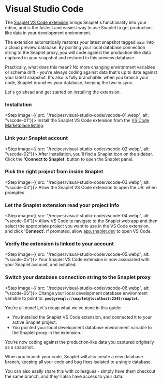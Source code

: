 
# Visual Studio Code

The [Snaplet VS Code extension](https://marketplace.visualstudio.com/items?itemName=snaplet.snaplet-vscode) brings Snaplet's functionality into your editor, and is the fastest and easiest way to use Snaplet to get production-like data in your development environment.

The extension automatically restores your latest snapshot tagged `main` into a cloud preview database. By pointing your local database connection string to the Snaplet proxy, you will code against the production-like data captured in your snapshot and restored to this preview database.

Practically, what does this mean? No more changing environment variables or schema drift - you're always coding against data that's up to date against your latest snapshot. It's also is fully branchable: when you branch your code, Snaplet branches your database, keeping the two in sync.

Let's go ahead and get started on installing the extension.

<Steps>

### Installation

<Step image={{ src: "/recipes/visual-studio-code/vscode-01.webp", alt: "vscode-01"}}>
Install the Snaplet VS Code extension from the [VS Code Marketplace listing](https://marketplace.visualstudio.com/items?itemName=snaplet.snaplet-vscode).
</Step>

### Link your Snaplet account

<Step image={{ src: "/recipes/visual-studio-code/vscode-02.webp", alt: "vscode-02"}}>
After installation, you'll find a Snaplet icon on the sidebar. Click the '**Connect to Snaplet**' button to open the Snaplet panel.
</Step>

### Pick the right project from inside Snaplet

<Step image={{ src: "/recipes/visual-studio-code/vscode-03.webp", alt: "vscode-03"}}>
Allow the Snaplet VS Code extension to open the URI when prompted.
</Step>

### Let the Snaplet extension read your project info

<Step image={{ src: "/recipes/visual-studio-code/vscode-04.webp", alt: "vscode-04"}}>
Allow VS Code to navigate to the Snaplet web app and then select the appropriate project you want to use in the VS Code extension, and click '**Connect**'. If prompted, allow [app.snaplet.dev](http://app.snaplet.dev) to open VS Code.
</Step>

### Verify the extension is linked to your account

<Step image={{ src: "/recipes/visual-studio-code/vscode-05.webp", alt: "vscode-05"}}>
Your Snaplet VS Code extension is now associated with your Snaplet account, and installed.
</Step>

### Switch your database connection string to the Snaplet proxy

<Step image={{ src: "/recipes/visual-studio-code/vscode-06.webp", alt: "vscode-06"}}>
Change your local development database environment variable to point to: **`postgresql://snaplet@localhost:2345/snaplet`**.
</Step>

</Steps>

You're all done! Let's recap what we've done in this guide:

* You installed the Snaplet VS Code extension, and connected it to your active Snaplet project.
* You pointed your local development database environment variable to the Snaplet proxy in the extension.

You're now coding against the production-like data you captured originally as a snapshot. 

When you branch your code, Snaplet will also create a new database branch, keeping all your code and bug fixes isolated to a single database. 

You can also easily share this with colleagues - simply have them checkout the same branch, and they'll also have access to your data.
